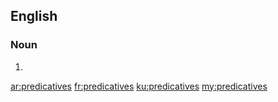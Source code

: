 ==English==

===Noun===
{{head|en}}

# {{plural of|predicative}}

[[ar:predicatives]]
[[fr:predicatives]]
[[ku:predicatives]]
[[my:predicatives]]